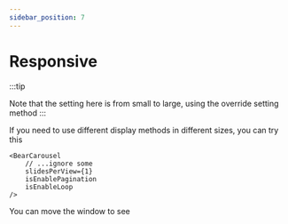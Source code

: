 ```yaml
---
sidebar_position: 7
---
```




# Responsive

:::tip

Note that the setting here is from small to large, using the override setting method
:::

If you need to use different display methods in different sizes, you can try this

```tsx
<BearCarousel 
    // ...ignore some 
    slidesPerView={1}
    isEnablePagination
    isEnableLoop
/>
```

You can move the window to see

